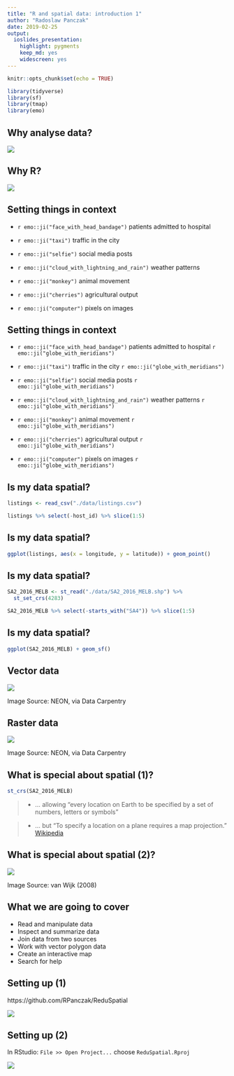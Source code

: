 ```yaml
---
title: "R and spatial data: introduction 1"
author: "Radoslaw Panczak"
date: 2019-02-25
output: 
  ioslides_presentation: 
    highlight: pygments
    keep_md: yes
    widescreen: yes
---
```


```r
knitr::opts_chunk$set(echo = TRUE)

library(tidyverse)
library(sf)
library(tmap)
library(emo)
```


## Why analyse data?

![](./images/donut.jpg)


## Why R?

![](./images/R.jpg)


## Setting things in context

- `r emo::ji("face_with_head_bandage")` patients admitted to hospital 

- `r emo::ji("taxi")` traffic in the city 

- `r emo::ji("selfie")` social media posts 

- `r emo::ji("cloud_with_lightning_and_rain")` weather patterns

- `r emo::ji("monkey")` animal movement 

- `r emo::ji("cherries")` agricultural output 

- `r emo::ji("computer")` pixels on images 


## Setting things in context

- `r emo::ji("face_with_head_bandage")` patients admitted to hospital `r emo::ji("globe_with_meridians")`

- `r emo::ji("taxi")` traffic in the city `r emo::ji("globe_with_meridians")`

- `r emo::ji("selfie")` social media posts `r emo::ji("globe_with_meridians")`

- `r emo::ji("cloud_with_lightning_and_rain")` weather patterns `r emo::ji("globe_with_meridians")`

- `r emo::ji("monkey")` animal movement `r emo::ji("globe_with_meridians")`

- `r emo::ji("cherries")` agricultural output `r emo::ji("globe_with_meridians")`

- `r emo::ji("computer")` pixels on images `r emo::ji("globe_with_meridians")`


## Is my data spatial?

```r
listings <- read_csv("./data/listings.csv")
```

```r
listings %>% select(-host_id) %>% slice(1:5)
```


## Is my data spatial?

```r
ggplot(listings, aes(x = longitude, y = latitude)) + geom_point()
```


## Is my data spatial?

```r
SA2_2016_MELB <- st_read("./data/SA2_2016_MELB.shp") %>% 
  st_set_crs(4283)
```

```r
SA2_2016_MELB %>% select(-starts_with("SA4")) %>% slice(1:5)
```


## Is my data spatial?

```r
ggplot(SA2_2016_MELB) + geom_sf()
```


## Vector data

![](./images/vector.png)

Image Source: NEON, via Data Carpentry


## Raster data

![](./images/raster.png)

Image Source: NEON, via Data Carpentry


## What is special about spatial (1)?

```r
st_crs(SA2_2016_MELB)
```

> - ... allowing "every location on Earth to be specified by a set of numbers, letters or symbols" 

> - ... but "To specify a location on a plane requires a map projection." [Wikipedia](https://en.wikipedia.org/wiki/Geographic_coordinate_system)


## What is special about spatial (2)?

![](./images/unfolding.PNG)

Image Source: van Wijk (2008)


## What we are going to cover 

- Read and manipulate data
- Inspect and summarize data
- Join data from two sources
- Work with vector polygon data
- Create an interactive map
- Search for help

## Setting up (1)

https://github.com/RPanczak/ReduSpatial

![](./images/download.PNG)

## Setting up (2)

In RStudio: `File >> Open Project...` choose `ReduSpatial.Rproj`

![](./images/project.PNG)

